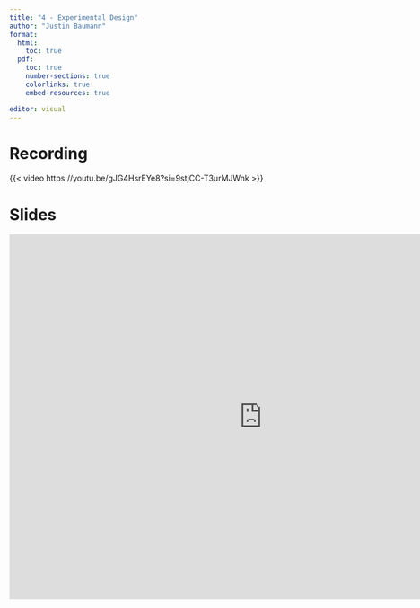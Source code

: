 ```yaml
---
title: "4 - Experimental Design"
author: "Justin Baumann"
format: 
  html:
    toc: true
  pdf:
    toc: true
    number-sections: true
    colorlinks: true
    embed-resources: true

editor: visual
---
```


# **Recording**

{{< video https://youtu.be/gJG4HsrEYe8?si=9stjCC-T3urMJWnk >}}

# **Slides**

```{=html}
<iframe src="https://bates0-my.sharepoint.com/personal/jbaumann2_bcis_bates_edu/_layouts/15/Doc.aspx?sourcedoc={2c318cb2-e118-4536-957e-6e4f3130627e}&amp;action=embedview&amp;wdAr=1.7777777777777777" width="900px" height="650px" frameborder="0">This is an embedded <a target="_blank" href="https://office.com">Microsoft Office</a> presentation, powered by <a target="_blank" href="https://office.com/webapps">Office</a>.</iframe>
```
